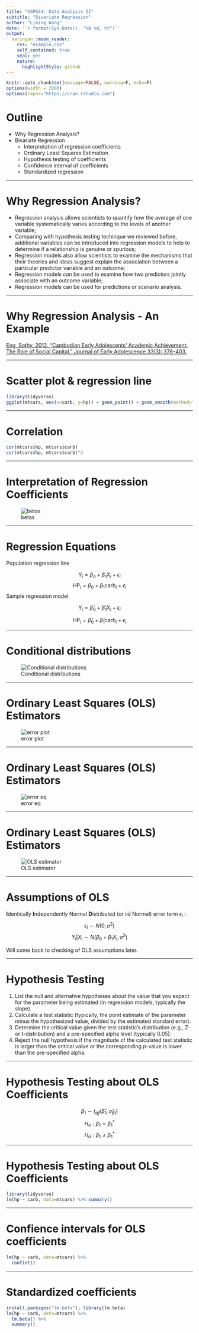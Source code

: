 ```yaml
---
title: "USP654: Data Analysis II"
subtitle: "Bivariate Regression"
author: "Liming Wang"
date: '`r format(Sys.Date(), "%B %d, %Y")`'
output:
  xaringan::moon_reader:
    css: "example.css"
    self_contained: true
    seal: yes
    nature:
      highlightStyle: github
---
```


```r
knitr::opts_chunk$set(message=FALSE, warning=F, echo=F)
options(width = 2000)
options(repos="https://cran.rstudio.com")
```

# Outline

- Why Regression Analysis?
- Bivariate Regression
   - Interpretation of regression coefficients
   - Ordinary Least Squares Estimation
   - Hypothesis testing of coefficients
   - Confidence interval of coefficients
   - Standardized regression

---

# Why Regression Analysis?

- Regression analysis allows scientists to quantify how the average of one variable systematically varies according to the levels of another variable;
- Comparing with hypothesis testing techinque we reviewed before, additional variables can be introduced into regression models to help to determine if a relationship is genuine or spurious;
- Regression models also allow scientists to examine the mechanisms that their theories and ideas suggest explain the association between a particular predictor variable and an outcome;
- Regression models can be used to examine how two predictors jointly associate with an outcome variable;
- Regression models can be used for predictions or scenario analysis.

---

# Why Regression Analysis - An Example

[Eng, Sothy. 2012. “Cambodian Early Adolescents’ Academic Achievement: The Role of Social Capital.” Journal of Early Adolescence 33(3): 378–403.](http://journals.sagepub.com/doi/pdf/10.1177/0272431612441069)

---

# Scatter plot & regression line

```r
library(tidyverse)
ggplot(mtcars, aes(x=carb, y=hp)) + geom_point() + geom_smooth(method="lm", se=FALSE)
```

---

# Correlation

```r
cor(mtcars$hp, mtcars$carb)
cor(mtcars$hp, mtcars$carb)^2
```

---

# Interpretation of Regression Coefficients

![betas](img/fig_interpret_betas.png)

---

# Regression Equations

Population regression line

$$\text{Y}_i = \beta_0 + \beta_1 \text{X}_i + \epsilon_i$$
$$\text{HP}_i = \beta_0 + \beta_1 \text{carb}_i + \epsilon_i$$
Sample regression model

$${\text{Y}}_i = \hat{\beta}_0 + \hat{\beta}_1 \text{X}_i + \epsilon_i$$

$${\text{HP}}_i = \hat{\beta}_0 + \hat{\beta}_1 \text{carb}_i + \epsilon_i$$

---

# Conditional distributions

![Conditional distributions](img/fig_regline_dist.png)

---

# Ordinary Least Squares (OLS) Estimators

![error plot](img/fig_sse_plot.png)

---

# Ordinary Least Squares (OLS) Estimators

![error eq](img/fig_sse_eq.png)

---

# Ordinary Least Squares (OLS) Estimators

![OLS estimator](img/fig_beta_point_est.png)

---

# Assumptions of OLS 

**I**dentically **I**ndependently Normal **D**istributed (or iid Normal) error term $\epsilon_i$ :
$$\epsilon_i \sim N(0, \sigma^2)$$
$$Y_i|X_i \sim N(\beta_0 + \beta_1 X_i, \sigma^2)$$

Will come back to checking of OLS assumptions later.

---

# Hypothesis Testing

1. List the null and alternative hypotheses about the value that you expect for the parameter being estimated (in regression models, typically the slope).
2. Calculate a test statistic (typically, the point estimate of the parameter minus the hypothesized value, divided by the estimated standard error).
3. Determine the critical value given the test statistic’s distribution (e.g., Z- or t-distribution) and a pre-specified alpha level (typically 0.05).
4. Reject the null hypothesis if the magnitude of the calculated test statistic is larger than the critical value or the corresponding p-value is lower than the pre-specified alpha.

---

# Hypothesis Testing about OLS Coefficients

$$\beta_1 \sim t_{df}(\hat{\beta}_1, \hat{\sigma}_{\hat{\beta}_1})$$
$$H_o: \beta_1 = \beta^*_1$$
$$H_a: \beta_1 \neq \beta^*_1$$

---

# Hypothesis Testing about OLS Coefficients

```r
library(tidyverse)
lm(hp ~ carb, data=mtcars) %>% summary()
```

---

# Confience intervals for OLS coefficients

```r
lm(hp ~ carb, data=mtcars) %>% 
  confint()
```

---

# Standardized coefficients
```r
install.packages("lm.beta"); library(lm.beta)
lm(hp ~ carb, data=mtcars) %>% 
  lm.beta() %>% 
  summary()
```